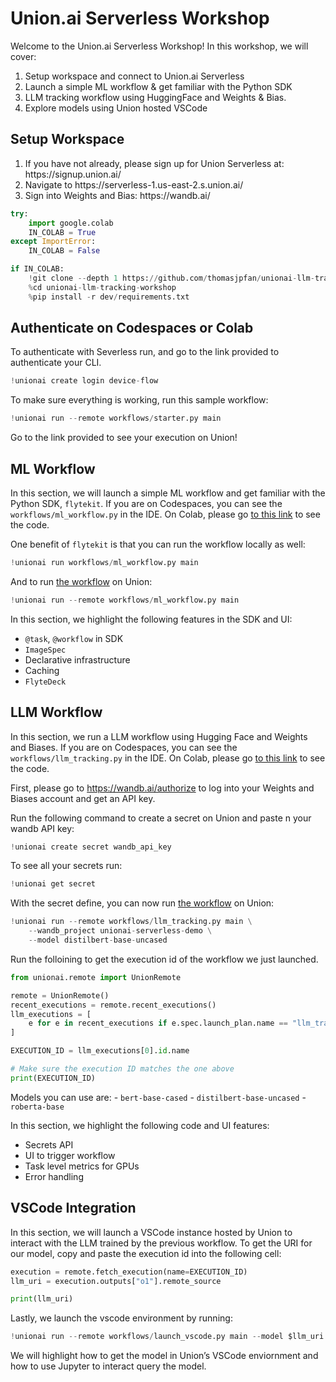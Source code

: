 # Union.ai Serverless Workshop

Welcome to the Union.ai Serverless Workshop! In this workshop, we will cover:

1. Setup workspace and connect to Union.ai Serverless
2. Launch a simple ML workflow & get familiar with the Python SDK
3. LLM tracking workflow using HuggingFace and Weights & Bias.
4. Explore models using Union hosted VSCode

## Setup Workspace

1. If you have not already, please sign up for Union Serverless at: https://signup.union.ai/
2. Navigate to https://serverless-1.us-east-2.s.union.ai/
3. Sign into Weights and Bias: https://wandb.ai/

```python
try:
    import google.colab
    IN_COLAB = True
except ImportError:
    IN_COLAB = False

if IN_COLAB:
    !git clone --depth 1 https://github.com/thomasjpfan/unionai-llm-tracking-workshop.git
    %cd unionai-llm-tracking-workshop
    %pip install -r dev/requirements.txt
```

## Authenticate on Codespaces or Colab

To authenticate with Severless run, and go to the link provided to authenticate your CLI.

```python
!unionai create login device-flow
```

To make sure everything is working, run this sample workflow:

```python
!unionai run --remote workflows/starter.py main
```

Go to the link provided to see your execution on Union!

## ML Workflow

In this section, we will launch a simple ML workflow and get familiar with the Python SDK, `flytekit`. If you are on Codespaces, you can see the `workflows/ml_workflow.py` in the IDE. On Colab, please go [to this link](https://github.com/thomasjpfan/unionai-llm-tracking-workshop/blob/main/workflows/ml_workflow.py) to see the code.

One benefit of `flytekit` is that you can run the workflow locally as well:

```python
!unionai run workflows/ml_workflow.py main
```

And to run [the workflow](https://github.com/thomasjpfan/unionai-llm-tracking-workshop/blob/main/workflows/ml_workflow.py) on Union:

```python
!unionai run --remote workflows/ml_workflow.py main
```

In this section, we highlight the following features in the SDK and UI:

- `@task`, `@workflow` in SDK
- `ImageSpec`
- Declarative infrastructure
- Caching
- `FlyteDeck`

## LLM Workflow

In this section, we run a LLM workflow using Hugging Face and Weights and Biases. If you are on Codespaces, you can see the `workflows/llm_tracking.py` in the IDE. On Colab, please go [to this link](https://github.com/thomasjpfan/unionai-llm-tracking-workshop/blob/main/workflows/llm_tracking.py) to see the code.

First, please go to [https://wandb.ai/authorize](https://wandb.ai/authorize) to log into your Weights and Biases account and get an API key.

Run the following command to create a secret on Union and paste n your wandb API key:

```python
!unionai create secret wandb_api_key
```

To see all your secrets run:

```python
!unionai get secret
```

With the secret define, you can now run [the workflow](https://github.com/thomasjpfan/unionai-llm-tracking-workshop/blob/main/workflows/llm_tracking.py) on Union:

```python
!unionai run --remote workflows/llm_tracking.py main \
    --wandb_project unionai-serverless-demo \
    --model distilbert-base-uncased
```

Run the folloining to get the execution id of the workflow we just launched.

```python
from unionai.remote import UnionRemote

remote = UnionRemote()
recent_executions = remote.recent_executions()
llm_executions = [
    e for e in recent_executions if e.spec.launch_plan.name == "llm_tracking.main"
]

EXECUTION_ID = llm_executions[0].id.name

# Make sure the execution ID matches the one above
print(EXECUTION_ID)
```

Models you can use are:
- `bert-base-cased`
- `distilbert-base-uncased`
- `roberta-base`

In this section, we highlight the following code and UI features:

- Secrets API
- UI to trigger workflow
- Task level metrics for GPUs
- Error handling

## VSCode Integration

In this section, we will launch a VSCode instance hosted by Union to interact with the LLM trained by the previous workflow. To get the URI for our model, copy and paste the execution id into the following cell:

```python
execution = remote.fetch_execution(name=EXECUTION_ID)
llm_uri = execution.outputs["o1"].remote_source

print(llm_uri)
```


Lastly, we launch the vscode environment by running:

```python
!unionai run --remote workflows/launch_vscode.py main --model $llm_uri
```

We will highlight how to get the model in Union's VSCode enviornment and how to use Jupyter to interact query the model.

